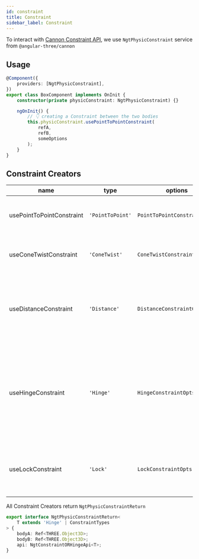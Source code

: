 ```yaml
---
id: constraint
title: Constraint
sidebar_label: Constraint
---
```


To interact with [Cannon Constraint API](https://pmndrs.github.io/cannon-es/docs/classes/Constraint.html), we use `NgtPhysicConstraint` service from `@angular-three/cannon`

## Usage

```ts
@Component({
    providers: [NgtPhysicConstraint],
})
export class BoxComponent implements OnInit {
    constructor(private physicConstraint: NgtPhysicConstraint) {}

    ngOnInit() {
        // 👇 creating a Constraint between the two bodies
        this.physicConstraint.usePointToPointConstraint(
            refA,
            refB,
            someOptions
        );
    }
}
```

## Constraint Creators

| name                      | type             | options                      | description                                                                                                                     |
| ------------------------- | ---------------- | ---------------------------- | ------------------------------------------------------------------------------------------------------------------------------- |
| usePointToPointConstraint | `'PointToPoint'` | `PointToPointConstraintOpts` | Connects two bodies at given offset points.                                                                                     |
| useConeTwistConstraint    | `'ConeTwist'`    | `ConeTwistConstraintOpts`    | A Cone Twist constraint, useful for ragdolls.                                                                                   |
| useDistanceConstraint     | `'Distance'`     | `DistanceConstraintOpts`     | Constrains two bodies to be at a constant distance from each others center of mass.                                             |
| useHingeConstraint        | `'Hinge'`        | `HingeConstraintOpts`        | Hinge constraint. Think of it as a door hinge. It tries to keep the door in the correct place and with the correct orientation. |
| useLockConstraint         | `'Lock'`         | `LockConstraintOpts`         | Lock constraint. Will remove all degrees of freedom between the bodies.                                                         |

All Constraint Creators return `NgtPhysicConstraintReturn`

```ts
export interface NgtPhysicConstraintReturn<
    T extends 'Hinge' | ConstraintTypes
> {
    bodyA: Ref<THREE.Object3D>;
    bodyB: Ref<THREE.Object3D>;
    api: NgtConstraintORHingeApi<T>;
}
```
